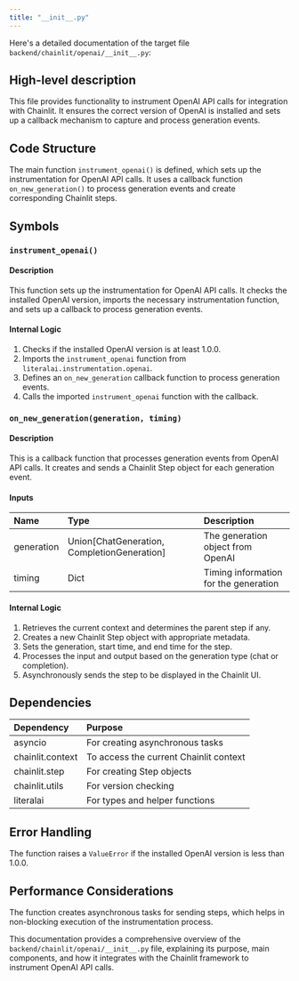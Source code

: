 ```yaml
---
title: "__init__.py"
---
```


Here's a detailed documentation of the target file `backend/chainlit/openai/__init__.py`:

## High-level description
This file provides functionality to instrument OpenAI API calls for integration with Chainlit. It ensures the correct version of OpenAI is installed and sets up a callback mechanism to capture and process generation events.

## Code Structure
The main function `instrument_openai()` is defined, which sets up the instrumentation for OpenAI API calls. It uses a callback function `on_new_generation()` to process generation events and create corresponding Chainlit steps.

## Symbols

### `instrument_openai()`
#### Description
This function sets up the instrumentation for OpenAI API calls. It checks the installed OpenAI version, imports the necessary instrumentation function, and sets up a callback to process generation events.

#### Internal Logic
1. Checks if the installed OpenAI version is at least 1.0.0.
2. Imports the `instrument_openai` function from `literalai.instrumentation.openai`.
3. Defines an `on_new_generation` callback function to process generation events.
4. Calls the imported `instrument_openai` function with the callback.

### `on_new_generation(generation, timing)`
#### Description
This is a callback function that processes generation events from OpenAI API calls. It creates and sends a Chainlit Step object for each generation event.

#### Inputs
| Name | Type | Description |
|:-----|:-----|:------------|
| generation | Union[ChatGeneration, CompletionGeneration] | The generation object from OpenAI |
| timing | Dict | Timing information for the generation |

#### Internal Logic
1. Retrieves the current context and determines the parent step if any.
2. Creates a new Chainlit Step object with appropriate metadata.
3. Sets the generation, start time, and end time for the step.
4. Processes the input and output based on the generation type (chat or completion).
5. Asynchronously sends the step to be displayed in the Chainlit UI.

## Dependencies
| Dependency | Purpose |
|:-----------|:--------|
| asyncio | For creating asynchronous tasks |
| chainlit.context | To access the current Chainlit context |
| chainlit.step | For creating Step objects |
| chainlit.utils | For version checking |
| literalai | For types and helper functions |

## Error Handling
The function raises a `ValueError` if the installed OpenAI version is less than 1.0.0.

## Performance Considerations
The function creates asynchronous tasks for sending steps, which helps in non-blocking execution of the instrumentation process.

This documentation provides a comprehensive overview of the `backend/chainlit/openai/__init__.py` file, explaining its purpose, main components, and how it integrates with the Chainlit framework to instrument OpenAI API calls.